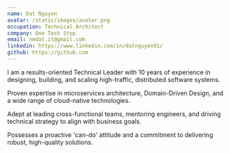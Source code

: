 ```yaml
---
name: Dat Nguyen
avatar: /static/images/avatar.png
occupation: Technical Architect
company: One Tech Stop
email: nmdat.it@gmail.com
linkedin: https://www.linkedin.com/in/datnguyen91/
github: https://github.com
---
```


I am a results-oriented Technical Leader with 10 years of experience in designing, building, and scaling high-traffic, distributed software systems. 

Proven expertise in microservices architecture, Domain-Driven Design, and a wide range of cloud-native technologies. 

Adept at leading cross-functional teams, mentoring engineers, and driving technical strategy to align with business goals. 

Possesses a proactive 'can-do' attitude and a commitment to delivering robust, high-quality solutions.